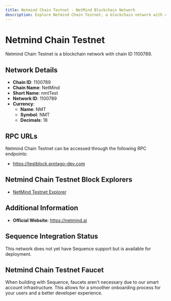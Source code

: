 ```yaml
--- 
title: Netmind Chain Testnet - NetMind Blockchain Network
description: Explore Netmind Chain Testnet, a blockchain network with chain ID 1100789. Learn about its native currency, NMT, and how to interact with the network.
---
```


# Netmind Chain Testnet

Netmind Chain Testnet is a blockchain network with chain ID 1100789.

## Network Details

- **Chain ID**: 1100789
- **Chain Name**: NetMind
- **Short Name**: nmtTest
- **Network ID**: 1100789
- **Currency**: 
  - **Name**: NMT
  - **Symbol**: NMT
  - **Decimals**: 18

## RPC URLs

Netmind Chain Testnet can be accessed through the following RPC endpoints:

- https://testblock.protago-dev.com

## Netmind Chain Testnet Block Explorers

- [NetMind Testnet Explorer](https://testbrower.protago-dev.com)

## Additional Information

- **Official Website**: https://netmind.ai

## Sequence Integration Status

This network does not yet have Sequence support but is available for deployment.

## Netmind Chain Testnet Faucet

When building with Sequence, faucets aren't necessary due to our smart account infrastructure. This allows for a smoother onboarding process for your users and a better developer experience.

